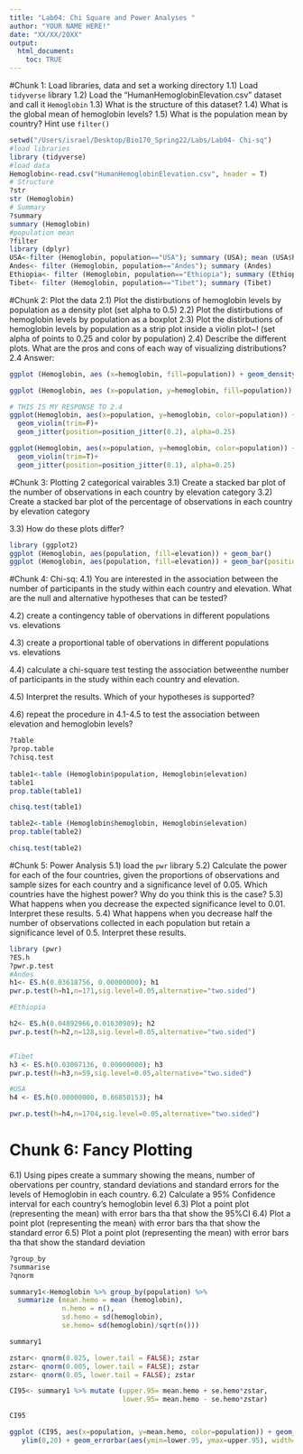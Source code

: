 ```yaml
---
title: "Lab04: Chi Square and Power Analyses "
author: "YOUR NAME HERE!"
date: "XX/XX/20XX"
output: 
  html_document:
    toc: TRUE
---
```

#Chunk 1: Load libraries, data and set a working directory 
  1.1) Load `tidyverse` library 
  1.2) Load the "HumanHemoglobinElevation.csv" dataset and call it `Hemoglobin`
  1.3) What is the structure of this dataset? 
  1.4) What is the global mean of hemoglobin levels? 
  1.5) What is the population mean by country? Hint use `filter()`
  
```r
setwd("/Users/israel/Desktop/Bio170_Spring22/Labs/Lab04- Chi-sq")
#load libraries 
library (tidyverse)
#load data 
Hemoglobin<-read.csv("HumanHemoglobinElevation.csv", header = T)
# Structure 
?str
str (Hemoglobin)
# Summary 
?summary
summary (Hemoglobin)
#population mean
?filter
library (dplyr)
USA<-filter (Hemoglobin, population=="USA"); summary (USA); mean (USA$hemoglobin)
Andes<- filter (Hemoglobin, population=="Andes"); summary (Andes)
Ethiopia<- filter (Hemoglobin, population=="Ethiopia"); summary (Ethiopia)
Tibet<- filter (Hemoglobin, population=="Tibet"); summary (Tibet)
```

#Chunk 2: Plot the data
  2.1) Plot the distirbutions of hemoglobin levels by population as a density plot (set alpha to 0.5)
  2.2) Plot the distirbutions of hemoglobin levels by population as a boxplot
  2.3) Plot the distirbutions of hemoglobin levels by population as a strip plot inside a violin plot~!  (set alpha of points to 0.25 and color by population)
  2.4) Describe the different plots. What are the pros and cons of each way of visualizing distributions? 
    2.4 Answer: 
  
```r
ggplot (Hemoglobin, aes (x=hemoglobin, fill=population)) + geom_density(alpha=0.5)

ggplot (Hemoglobin, aes (x=population, y=hemoglobin, fill=population)) + geom_boxplot(alpha=0.5)

# THIS IS MY RESPONSE TO 2.4 
ggplot(Hemoglobin, aes(x=population, y=hemoglobin, color=population)) + 
  geom_violin(trim=F)+
  geom_jitter(position=position_jitter(0.2), alpha=0.25)

ggplot(Hemoglobin, aes(x=population, y=hemoglobin, color=population)) + 
  geom_violin(trim=T)+
  geom_jitter(position=position_jitter(0.1), alpha=0.25)
```

#Chunk 3: Plotting 2 categorical vairables 
  3.1) Create a stacked bar plot of the number of observations in each country by elevation category
  3.2)  Create a stacked bar plot of the percentage of observations in each country by elevation category
  
  3.3) How do these plots differ? 
  
```r
library (ggplot2)
ggplot (Hemoglobin, aes(population, fill=elevation)) + geom_bar()
ggplot (Hemoglobin, aes(population, fill=elevation)) + geom_bar(position="fill")
```

#Chunk 4: Chi-sq: 
  4.1) You are interested in the association between the number of participants in the study within each  country and elevation. What are the null and alternative hypotheses that can be tested? 
  
  4.2) create a contingency table of obervations in different populations vs. elevations
  
  4.3) create a proportional table of obervations in different populations vs. elevations
  
  4.4) calculate a chi-square test testing the association betweenthe number of participants in the study within each  country and elevation. 
  
  4.5) Interpret the results. Which of your hypotheses is supported? 
  
  4.6) repeat the procedure in 4.1-4.5 to test the association between elevation and hemoglobin levels? 
  
```r
?table
?prop.table
?chisq.test
  
table1<-table (Hemoglobin$population, Hemoglobin$elevation)
table1
prop.table(table1)

chisq.test(table1)

table2<-table (Hemoglobin$hemoglobin, Hemoglobin$elevation)
prop.table(table2)

chisq.test(table2)
```

#Chunk 5: Power Analysis 
  5.1) load the `pwr` library 
  5.2) Calculate the power for each of the four countries, given the proportions of observations and sample sizes for each country and a significance level of 0.05. Which countries have the highest power? Why do you think this is the case? 
  5.3) What happens when you decrease the expected significance level to 0.01. Interpret these results. 
  5.4) What happens when you decrease half the number of observations collected in each population but retain a significance level of 0.5. Interpret these results. 
```r
library (pwr)
?ES.h
?pwr.p.test
#Andes
h1<- ES.h(0.03618756, 0.00000000); h1
pwr.p.test(h=h1,n=171,sig.level=0.05,alternative="two.sided")

#Ethiopia

h2<- ES.h(0.04892966,0.01630989); h2
pwr.p.test(h=h2,n=128,sig.level=0.05,alternative="two.sided")


#Tibet 
h3 <- ES.h(0.03007136, 0.00000000); h3
pwr.p.test(h=h3,n=59,sig.level=0.05,alternative="two.sided")

#USA 
h4 <- ES.h(0.00000000, 0.86850153); h4

pwr.p.test(h=h4,n=1704,sig.level=0.05,alternative="two.sided")
```

# Chunk 6: Fancy Plotting

  6.1) Using pipes create a summary showing the means, number of obervations per country, standard deviations and standard errors for the levels of Hemoglobin in each country. 
  6.2) Calculate a 95% Confidence interval for each country's hemoglobin level 
  6.3) Plot a point plot (representing the mean) with error bars tha that show the 95%CI 
  6.4) Plot a point plot (representing the mean) with error bars tha that show the standard error
  6.5) Plot a point plot (representing the mean) with error bars tha that show the standard deviation
  
```r
?group_by
?summarise
?qnorm

summary1<-Hemoglobin %>% group_by(population) %>% 
  summarize (mean.hemo = mean (hemoglobin), 
             n.hemo = n(),
             sd.hemo = sd(hemoglobin),
             se.hemo= sd(hemoglobin)/sqrt(n())) 

summary1

zstar<- qnorm(0.025, lower.tail = FALSE); zstar
zstar<- qnorm(0.005, lower.tail = FALSE); zstar
zstar<- qnorm(0.05, lower.tail = FALSE); zstar

CI95<- summary1 %>% mutate (upper.95= mean.hemo + se.hemo*zstar, 
                            lower.95= mean.hemo - se.hemo*zstar)

CI95

ggplot (CI95, aes(x=population, y=mean.hemo, color=population)) + geom_point() + 
   ylim(0,20) + geom_errorbar(aes(ymin=lower.95, ymax=upper.95), width=0.1)

```